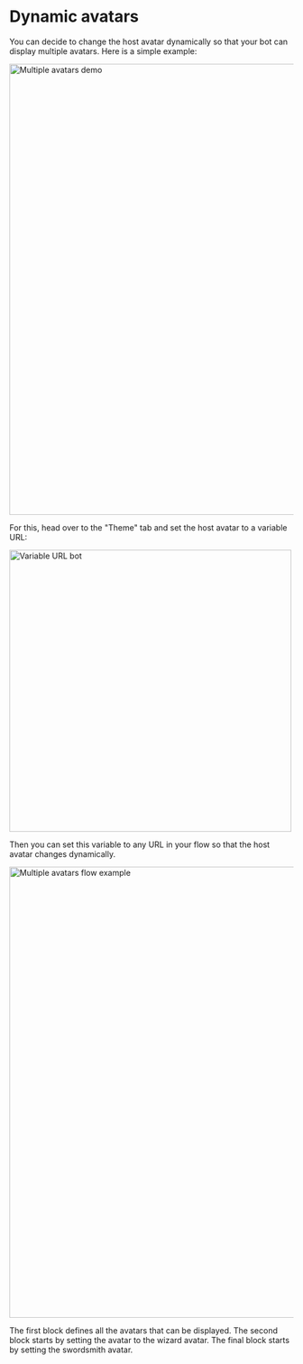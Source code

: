 # Dynamic avatars

You can decide to change the host avatar dynamically so that your bot can display multiple avatars. Here is a simple example:

<img
  src="/img/guides/multi-avatars/demo.gif"
  width="800"
  alt="Multiple avatars demo"
/>

For this, head over to the "Theme" tab and set the host avatar to a variable URL:

<img
  src="/img/guides/multi-avatars/bot-variable.webp"
  width="500"
  alt="Variable URL bot"
/>

Then you can set this variable to any URL in your flow so that the host avatar changes dynamically.

<img
  src="/img/guides/multi-avatars/flow-example.webp"
  width="800"
  alt="Multiple avatars flow example"
/>

The first block defines all the avatars that can be displayed. The second block starts by setting the avatar to the wizard avatar. The final block starts by setting the swordsmith avatar.

